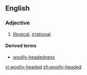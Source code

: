 ==English==

===Adjective===
{{en-adj|head=[[woolly]]-[[headed]]}}

# {{context|of an person|,|or|of an argument or thought process|lang=en}} [[illogical|Illogical]], [[irrational]].

====Derived terms====
* [[woolly-headedness]]

[[vi:woolly-headed]]
[[zh:woolly-headed]]